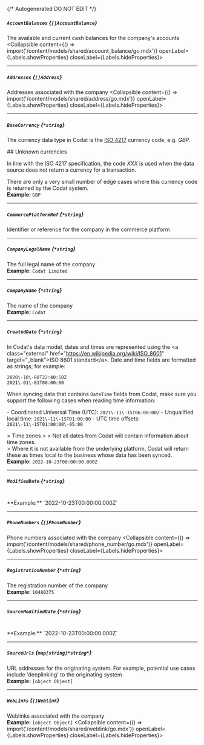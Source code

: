 {/* Autogenerated DO NOT EDIT  */}

##### `AccountBalances` *{`[]AccountBalance`}*
The available and current cash balances for the company's accounts
<Collapsible content={() => import('/content/models/shared/account_balance/go.mdx')} openLabel={Labels.showProperties} closeLabel={Labels.hideProperties}>
</Collapsible>

---
##### `Addresses` *{`[]Address`}*
Addresses associated with the company
<Collapsible content={() => import('/content/models/shared/address/go.mdx')} openLabel={Labels.showProperties} closeLabel={Labels.hideProperties}>
</Collapsible>

---
##### `BaseCurrency` *{`*string`}*
The currency data type in Codat is the [ISO 4217](https://en.wikipedia.org/wiki/ISO_4217) currency code, e.g. _GBP_.

\#\# Unknown currencies

In line with the ISO 4217 specification, the code _XXX_ is used when the data source does not return a currency for a transaction. 

There are only a very small number of edge cases where this currency code is returned by the Codat system.
<br/>
**Example:** `GBP`

---
##### `CommercePlatformRef` *{`*string`}*
Identifier or reference for the company in the commerce platform

---
##### `CompanyLegalName` *{`*string`}*
The full legal name of the company
<br/>
**Example:** `Codat Limited`

---
##### `CompanyName` *{`*string`}*
The name of the company
<br/>
**Example:** `Codat`

---
##### `CreatedDate` *{`*string`}*
In Codat's data model, dates and times are represented using the \<a class\="external" href\="https://en.wikipedia.org/wiki/ISO_8601" target\="_blank"\>ISO 8601 standard\</a\>. Date and time fields are formatted as strings; for example:

```
2020\-10\-08T22:40:50Z
2021\-01\-01T00:00:00
```



When syncing data that contains `DateTime` fields from Codat, make sure you support the following cases when reading time information:

\- Coordinated Universal Time (UTC): `2021\-11\-15T06:00:00Z`
\- Unqualified local time: `2021\-11\-15T01:00:00`
\- UTC time offsets: `2021\-11\-15T01:00:00\-05:00`

\> Time zones
\> 
\> Not all dates from Codat will contain information about time zones.  
\> Where it is not available from the underlying platform, Codat will return these as times local to the business whose data has been synced.
<br/>
**Example:** `2022-10-23T00:00:00.000Z`

---
##### `ModifiedDate` *{`*string`}*
<br/>
**Example:** `2022-10-23T00:00:00.000Z`

---
##### `PhoneNumbers` *{`[]PhoneNumber`}*
Phone numbers associated with the company
<Collapsible content={() => import('/content/models/shared/phone_number/go.mdx')} openLabel={Labels.showProperties} closeLabel={Labels.hideProperties}>
</Collapsible>

---
##### `RegistrationNumber` *{`*string`}*
The registration number of the company
<br/>
**Example:** `10480375`

---
##### `SourceModifiedDate` *{`*string`}*
<br/>
**Example:** `2022-10-23T00:00:00.000Z`

---
##### `SourceUrls` *{`map[string]*string*`}*
URL addresses for the originating system. For example, potential use cases include 'deeplinking' to the originating system
<br/>
**Example:** `[object Object]`

---
##### `WebLinks` *{`[]Weblink`}*
Weblinks associated with the company
<br/>
**Example:** `[object Object]`
<Collapsible content={() => import('/content/models/shared/weblink/go.mdx')} openLabel={Labels.showProperties} closeLabel={Labels.hideProperties}>
</Collapsible>


